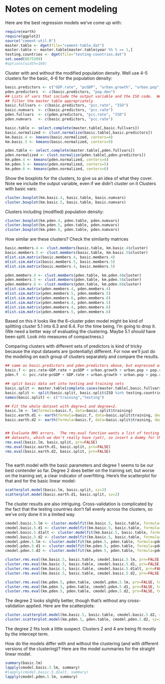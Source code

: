Notes on cement modeling
========================================================

Here are the best regression models we've come up with:

```r
require(earth)
require(ggplot2)
source("cement-util.R")
master.table <- dget(file="cement-table.dat")
master.table <- master.table[master.table$year %% 5 == 1,]
testing.countries <- dget(file="testing-countries.dat")
set.seed(8675309)
#options(width=160)
```

Cluster with and without the modified population density.  Well use 4-5 clusters for the basic, 4-6 for the population density:

```r
basic.predictors <- c("GDP.rate", "pcGDP", "urban.growth", "urban.pop", "pop.rate")
pden.predictors  <- c(basic.predictors, "pop.den")
## Lists of vars that include the output variable and the ISO code.  We need these to 
## filter the master table appropriately
basic.fullvars <- c(basic.predictors, "pcc.rate", "ISO")
basic.numvars  <- c(basic.predictors, "pcc.rate")
pden.fullvars  <- c(pden.predictors, "pcc.rate", "ISO")
pden.numvars   <- c(basic.predictors, "pcc.rate")

basic.table <- select.complete(master.table[,basic.fullvars])
basic.normalized <- clust.normalize(basic.table[,basic.predictors])
km.basic.4 <- kmeans(basic.normalized, centers=4)
km.basic.5 <- kmeans(basic.normalized, centers=5)

pden.table <- select.complete(master.table[,pden.fullvars])
pden.normalized <- clust.normalize(pden.table[,pden.predictors])
km.pden.4 <- kmeans(pden.normalized, centers=4)
km.pden.5 <- kmeans(pden.normalized, centers=5)
km.pden.6 <- kmeans(pden.normalized, centers=6)
```

Show the boxplots for the clusters, to give us an idea of what they cover.  Note we include the output variable, even if we didn't cluster on it  Clusters with basic vars:

```r
cluster.boxplot(km.basic.4, basic.table, basic.numvars)
cluster.boxplot(km.basic.5, basic.table, basic.numvars)
```

Clusters including (modified) population density:
```r
cluster.boxplot(km.pden.4, pden.table, pden.numvars)
cluster.boxplot(km.pden.5, pden.table, pden.numvars)
cluster.boxplot(km.pden.6, pden.table, pden.numvars)
```

How similar are these clusters?  Check the similarity matrices
```r
basic.members.4 <- clust.members(basic.table, km.basic.4$cluster)
basic.members.5 <- clust.members(basic.table, km.basic.5$cluster)
mlist.sim.matrix(basic.members.4, basic.members.4)
mlist.sim.matrix(basic.members.5, basic.members.5)
mlist.sim.matrix(basic.members.4, basic.members.5)

pden.members.4 <- clust.members(pden.table, km.pden.4$cluster)
pden.members.5 <- clust.members(pden.table, km.pden.5$cluster)
pden.members.6 <- clust.members(pden.table, km.pden.6$cluster)
mlist.sim.matrix(pden.members.4, pden.members.4)
mlist.sim.matrix(pden.members.5, pden.members.5)
mlist.sim.matrix(pden.members.6, pden.members.6)
mlist.sim.matrix(pden.members.4, pden.members.5)
mlist.sim.matrix(pden.members.4, pden.members.6)
mlist.sim.matrix(pden.members.5, pden.members.6)
```

Based on this it looks like the 6-cluster pden model might be kind of splitting cluster 5.1 into 6.3 and 6.4.  For the time being, I'm going to drop it.  (We need a better way of evaluating the clustering.  Maybe 5.1 _should_ have been split.  Look into measures of compactness.)

Comparing clusters with different sets of predictors is kind of tricky because the input datasets are (potentially) different.  For now we'll just do the modeling on each group of clusters separately and compare the results.

```r
## same as basic.predictors and pden.predictors above, but expressed as a formula
basic.f <- pcc.rate~GDP.rate + pcGDP + urban.growth + urban.pop + pop.rate
pden.f  <- pcc.rate~pcGDP + GDP.rate + urban.growth + urban.pop + pop.rate + pop.den

## split basic data set into testing and training sets
basic.split <- master.table[complete.cases(master.table[,basic.fullvars]),]
basic.split <- split(basic.split, basic.split$ISO %in% testing.countries)
names(basic.split) <- c("training","testing")

## Fit the whole dataset with degre=1 and degree=2.  
basic.lm <- lm(formula=basic.f, data=basic.split$training)
basic.earth.d1 <- earth(formula=basic.f, data=basic.split$training, degree=1)
basic.earth.d2 <- earth(formula=basic.f, data=basic.split$training, degree=2)


## Evaluate RMS errors.  The rms.eval function wants a list of testing and training 
## datasets, which we don't really have (yet), so insert a dummy for the testing set
rms.eval(basic.lm, basic.split, prn=FALSE)
rms.eval(basic.earth.d1, basic.split, prn=FALSE)
rms.eval(basic.earth.d2, basic.split, prn=FALSE)
  
```

The earth model with the basic parameters and degree 1 seems to be our best contender so far.  Degree 2 does better on the training set, but worse on the training set, a clear indicator of overfitting.  Here's the scatterplot for that and for the basic linear model:

```r
scatterplot.model(basic.lm, basic.split, sz=2)
scatterplot.model(basic.earth.d1, basic.split, sz=2)
```

The cluster results are also intriguing. Cross-validation is complicated by the fact that the testing countries don't fall evenly across the clusters, so we've only done it in a limited way.

```r
cmodel.basic.5.lm <- cluster.modelfit(km.basic.5, basic.table, formula=basic.f, fitfun=lm, testset=testing.countries)
cmodel.basic.5.d1 <- cluster.modelfit(km.basic.5, basic.table, formula=basic.f, fitfun=earth, degree=1)
cmodel.basic.5.d1alt <- cluster.modelfit(km.basic.5, basic.table, formula=basic.f, fitfun=earth, testset=testing.countries, degree=1)
cmodel.basic.5.d2 <- cluster.modelfit(km.basic.5, basic.table, formula=basic.f, fitfun=earth, degree=2)
cmodel.pden.5.lm <- cluster.modelfit(km.pden.5, pden.table, formula=pden.f, fitfun=lm, testset=testing.countries)
cmodel.pden.5.d1 <- cluster.modelfit(km.pden.5, pden.table, formula=pden.f, fitfun=earth, degree=1)
cmodel.pden.5.d2 <- cluster.modelfit(km.pden.5, pden.table, formula=pden.f, fitfun=earth, degree=2)

cluster.rms.eval(km.basic.5, basic.table, cmodel.basic.5.lm, prn=FALSE, testing.set=testing.countries)
cluster.rms.eval(km.basic.5, basic.table, cmodel.basic.5.d1, prn=FALSE, testing.set=testing.countries)
cluster.rms.eval(km.basic.5, basic.table, cmodel.basic.5.d1alt, prn=FALSE, testing.set=testing.countries)
cluster.rms.eval(km.basic.5, basic.table, cmodel.basic.5.d2, prn=FALSE, testing.set=testing.countries)

cluster.rms.eval(km.pden.5, pden.table, cmodel.pden.5.lm, prn=FALSE, testing.set=testing.countries)
cluster.rms.eval(km.pden.5, pden.table, cmodel.pden.5.d1, prn=FALSE, testing.set=testing.countries)
cluster.rms.eval(km.pden.5, pden.table, cmodel.pden.5.d2, prn=FALSE, testing.set=testing.countries)
```

The degree 2 looks slightly better, though that's without any cross-validation applied.  Here are the scatterplots:

```r
cluster.scatterplot.model(km.basic.5, basic.table, cmodel.basic.5.d2, sz=2)
cluster.scatterplot.model(km.pden.5, pden.table, cmodel.pden.5.d2, sz=2)
```

The degree 2 fits look a little suspect.  Clusters 2 and 4 are being fit mostly by the intercept term.

How do the models differ with and without the clustering (and with different versions of the clustering)?  Here are the model summaries for the straight linear model.

```r
summary(basic.lm)
lapply(cmodel.basic.5.lm, summary)
#lapply(cmodel.basic.5.d1alt, summary)
lapply(cmodel.pden.5.lm, summary)
```
